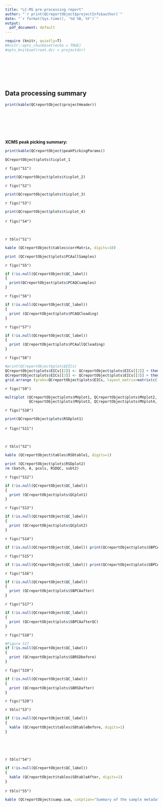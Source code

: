 ```yaml
---
title: "LC-MS pre-processing report"
author: "`r print(QCreportObject$projectInfo$author)`"
date: "`r format(Sys.time(), '%d %B, %Y')`"
output: 
  pdf_document: default
---
```


```r
require (knitr, quietly=T)
#knitr::opts_chunk$set(echo = TRUE)
#opts_knit$set(root.dir = projectdir)
```

&nbsp;

&nbsp;

&nbsp;


## Data processing summary
```r
print(kable(QCreportObject$projectHeader))
```

&nbsp;

&nbsp;

&nbsp;


**XCMS peak picking summary:**
```r
print(kable(QCreportObject$peakPickingParams))
```
\newpage
```r
QCreportObject$plots$ticplot_1
```

`r figs("S1")`

\newpage
```r
print(QCreportObject$plots$ticplot_2)
```

`r figs("S2")`

\newpage
```r
print(QCreportObject$plots$ticplot_3)
```

`r figs("S3")`

\newpage
```r
print(QCreportObject$plots$ticplot_4)
```

`r figs("S4")`
&nbsp;

&nbsp;

`r tbls("S1")`

```r
kable (QCreportObject$tables$corrMatrix, digits=10)
```

\newpage
```r
print (QCreportObject$plots$PCAallSamples)
```

`r figs("S5")`

```r
if (!is.null(QCreportObject$QC_label))
{
  print(QCreportObject$plots$PCAQCsamples)
}
```

`r figs("S6")`

\newpage
```r
if (!is.null(QCreportObject$QC_label))
{
  print (QCreportObject$plots$PCAQCleading)
}
```

`r figs("S7")`

\newpage
```r
if (!is.null(QCreportObject$QC_label))
{
  print (QCreportObject$plots$PCAallQCleading)
}
```

`r figs("S8")`

\newpage
```r
#print(QCreportObject$plots$EICs)
QCreportObject$plots$EICs[[2]] <- QCreportObject$plots$EICs[[2]] + theme(legend.position = "none")
QCreportObject$plots$EICs[[3]] <- QCreportObject$plots$EICs[[3]] + theme(legend.position = "none")
grid.arrange (grobs=QCreportObject$plots$EICs, layout_matrix=matrix(c(1,2,1,3), nrow=2, ncol=2))
```

`r figs("S9")`

\newpage
```r
multiplot (QCreportObject$plots$MVplot1, QCreportObject$plots$MVplot2, 
           QCreportObject$plots$MVplot3, QCreportObject$plots$MVplot4, layout=matrix (1:4, ncol=2, byrow = T))
```

`r figs("S10")`

\newpage
```r
print(QCreportObject$plots$RSDplot1)
```

`r figs("S11")`
&nbsp;

&nbsp;

`r tbls("S2")`

```r
kable (QCreportObject$tables$RSDtable1, digits=1)
```

\newpage
```r
print (QCreportObject$plots$RSDplot2)
rm (batch, A, pcols, RSDQC, subt2)
```

`r figs("S12")`

\newpage
```r
if (!is.null(QCreportObject$QC_label))
{
  print (QCreportObject$plots$QCplot1)
}
```

`r figs("S13")`

\newpage
```r
if (!is.null(QCreportObject$QC_label))
{
  print (QCreportObject$plots$QCplot2)
}
```

`r figs("S14")`

\newpage
```r
if (!is.null(QCreportObject$QC_label)) print(QCreportObject$plots$SBPCAbefore)
```

`r figs("S15")`

\newpage
```r
if (!is.null(QCreportObject$QC_label)) print(QCreportObject$plots$SBPCAbeforeQC)
```

`r figs("S16")`

\newpage
```r
if (!is.null(QCreportObject$QC_label))
{
  print (QCreportObject$plots$SBPCAafter)
}
```

`r figs("S17")`

\newpage
```r
if (!is.null(QCreportObject$QC_label))
{
  print (QCreportObject$plots$SBPCAafterQC)
}
```

`r figs("S18")`

\newpage
```r
#Figure S17
if (!is.null(QCreportObject$QC_label))
{
  print (QCreportObject$plots$SBRSDbefore)
}
```

`r figs("S19")`

\newpage
```r
if (!is.null(QCreportObject$QC_label))
{
  print (QCreportObject$plots$SBRSDafter)
}
```

`r figs("S20")`

\newpage
`r tbls("S3")`

```r
if (!is.null(QCreportObject$QC_label))
{
  kable (QCreportObject$tables$SBtableBefore, digits=1)
}
```
&nbsp;

&nbsp;

`r tbls("S4")`

```r
if (!is.null(QCreportObject$QC_label))
{
  kable (QCreportObject$tables$SBtableAfter, digits=1)
}
```

\newpage
`r tbls("S5")`
&nbsp;

```r
kable (QCreportObject$samp.sum, catption="Summary of the sample metadata of the analytical batch")
```


